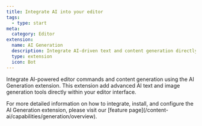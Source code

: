 ```yaml
---
title: Integrate AI into your editor
tags:
  - type: start
meta:
  category: Editor
extension:
  name: AI Generation
  description: Integrate AI-driven text and content generation directly into the editor.
  type: extension
  icon: Bot
---
```



Integrate AI-powered editor commands and content generation using the AI Generation extension. This extension add advanced AI text and image generation tools directly within your editor interface.

<Callout title="More details" variant="hint">
  For more detailed information on how to integrate, install, and configure the AI Generation
  extension, please visit our [feature page](/content-ai/capabilities/generation/overview).
</Callout>

<CodeDemo isPro path="/Extensions/AiCommands" />
